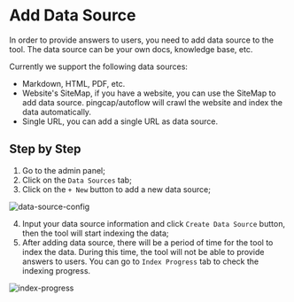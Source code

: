 # Add Data Source

In order to provide answers to users, you need to add data source to the tool. The data source can be your own docs, knowledge base, etc.

Currently we support the following data sources:
* Markdown, HTML, PDF, etc.
* Website's SiteMap, if you have a website, you can use the SiteMap to add data source. pingcap/autoflow will crawl the website and index the data automatically.
* Single URL, you can add a single URL as data source.


## Step by Step

1. Go to the admin panel;
2. Click on the `Data Sources` tab;
3. Click on the `+ New` button to add a new data source;

![data-source-config](https://github.com/user-attachments/assets/d2e5c174-11f7-44cc-9779-f4df7d23b666 "Data Source Config")

4. Input your data source information and click `Create Data Source` button, then the tool will start indexing the data;
5. After adding data source, there will be a period of time for the tool to index the data. During this time, the tool will not be able to provide answers to users. You can go to `Index Progress` tab to check the indexing progress.

![index-progress](https://github.com/user-attachments/assets/8b6c7a44-0839-40dd-9e59-26305d04ab99 "Index Progress")